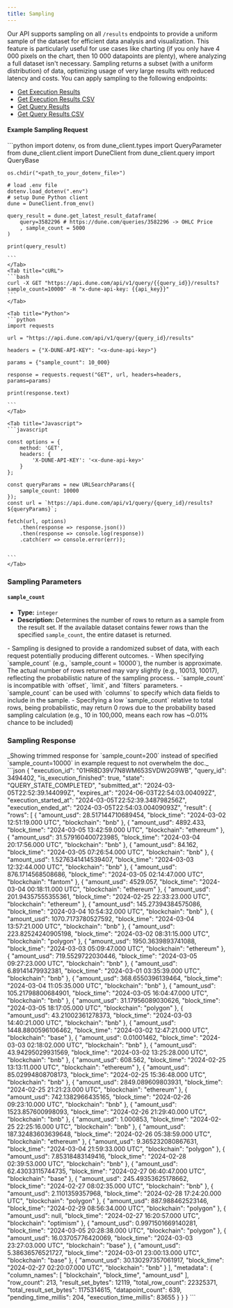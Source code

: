 ```yaml
---
title: Sampling
---
```


Our API supports sampling on all `/results` endpoints to provide a uniform sample of the dataset for efficient data analysis and visualization. This feature is particularly useful for use cases like charting (if you only have 4 000 pixels on the chart, then 10 000 datapoints are plenty), where analyzing a full dataset isn't necessary. Sampling returns a subset (with a uniform distribution) of data, optimizing usage of very large results with reduced latency and costs. You can apply sampling to the following endpoints:

- [Get Execution Results](./endpoint/get-execution-result)
- [Get Execution Results CSV](./endpoint/get-execution-result-csv)
- [Get Query Results](./endpoint/get-query-result)
- [Get Query Results CSV](./endpoint/get-query-result-csv)

#### Example Sampling Request
<Tabs>
    <Tab title="Python SDK">
    ```python
    import dotenv, os
    from dune_client.types import QueryParameter
    from dune_client.client import DuneClient
    from dune_client.query import QueryBase

    os.chdir("<path_to_your_dotenv_file>")

    # load .env file
    dotenv.load_dotenv(".env")
    # setup Dune Python client
    dune = DuneClient.from_env()

    query_result = dune.get_latest_result_dataframe(
        query=3582296 # https://dune.com/queries/3582296 -> OHLC Price
        , sample_count = 5000
    ) 

    print(query_result)

    ```
    </Tab>
    <Tab title="cURL">
    ```bash
    curl -X GET "https://api.dune.com/api/v1/query/{{query_id}}/results?sample_count=10000" -H "x-dune-api-key: {{api_key}}"
    ```
    </Tab>

    <Tab title="Python">
    ```python
    import requests

    url = "https://api.dune.com/api/v1/query/{query_id}/results"

    headers = {"X-DUNE-API-KEY": "<x-dune-api-key>"}

    params = {"sample_count": 10_000}

    response = requests.request("GET", url, headers=headers, params=params)

    print(response.text)

    ```
    </Tab>

    <Tab title="Javascript">
    ```javascript

    const options = {
        method: 'GET',
        headers: {
            'X-DUNE-API-KEY': '<x-dune-api-key>'
        }
    };

    const queryParams = new URLSearchParams({
        sample_count: 10000
    });
    const url = `https://api.dune.com/api/v1/query/{query_id}/results?${queryParams}`;

    fetch(url, options)
        .then(response => response.json())
        .then(response => console.log(response))
        .catch(err => console.error(err));


    ```
    </Tab>
</Tabs>

### Sampling Parameters

#### `sample_count`
- **Type:** `integer`
- **Description:** Determines the number of rows to return as a sample from the result set. If the available dataset contains fewer rows than the specified `sample_count`, the entire dataset is returned. 

<Note>
- Sampling is designed to provide a randomized subset of data, with each request potentially producing different outcomes.
- When specifying `sample_count` (e.g., `sample_count = 10000`), the number is approximate. The actual number of rows returned may vary slightly (e.g., 10013, 10017), reflecting the probabilistic nature of the sampling process.
- `sample_count` is incompatible with `offset`, `limit`, and `filters` parameters.  
- `sample_count` can be used with `columns` to specify which data fields to include in the sample.
- Specifying a low `sample_count` relative to total rows, being probabilistic, may return 0 rows due to the probability based sampling calculation (e.g., 10 in 100,000, means each row has ~0.01% chance to be included) 
</Note>


### Sampling Response

<Accordion title="Example sampling response">
    _Showing trimmed response for `sample_count=200` instead of specified `sample_count=10000` in example request to not overwhelm the doc._
    ```json
        {
            "execution_id": "01HR8D39V7N8WM653SVDW2G9WB",
            "query_id": 3494402,
            "is_execution_finished": true,
            "state": "QUERY_STATE_COMPLETED",
            "submitted_at": "2024-03-05T22:52:39.144099Z",
            "expires_at": "2024-06-03T22:54:03.004092Z",
            "execution_started_at": "2024-03-05T22:52:39.348798256Z",
            "execution_ended_at": "2024-03-05T22:54:03.00409093Z",
            "result": {
                "rows": [
                    {
                        "amount_usd": 28.517144710689454,
                        "block_time": "2024-03-02 12:51:19.000 UTC",
                        "blockchain": "bnb"
                    },
                    {
                        "amount_usd": 4892.433,
                        "block_time": "2024-03-05 13:42:59.000 UTC",
                        "blockchain": "ethereum"
                    },
                    {
                        "amount_usd": 31.579160400723985,
                        "block_time": "2024-03-04 20:17:56.000 UTC",
                        "blockchain": "bnb"
                    },
                    {
                        "amount_usd": 84.162,
                        "block_time": "2024-03-05 07:26:54.000 UTC",
                        "blockchain": "bnb"
                    },
                    {
                        "amount_usd": 1.5276341414539407,
                        "block_time": "2024-03-03 12:32:44.000 UTC",
                        "blockchain": "bnb"
                    },
                    {
                        "amount_usd": 876.1714568508686,
                        "block_time": "2024-03-05 02:14:47.000 UTC",
                        "blockchain": "fantom"
                    },
                    {
                        "amount_usd": 4529.057,
                        "block_time": "2024-03-04 00:18:11.000 UTC",
                        "blockchain": "ethereum"
                    },
                    {
                        "amount_usd": 201.94357555355361,
                        "block_time": "2024-02-25 22:33:23.000 UTC",
                        "blockchain": "ethereum"
                    },
                    {
                        "amount_usd": 145.27394384575086,
                        "block_time": "2024-03-04 10:54:32.000 UTC",
                        "blockchain": "bnb"
                    },
                    {
                        "amount_usd": 1070.7173780527592,
                        "block_time": "2024-03-04 13:57:21.000 UTC",
                        "blockchain": "bnb"
                    },
                    {
                        "amount_usd": 223.82524240905198,
                        "block_time": "2024-03-02 08:31:15.000 UTC",
                        "blockchain": "polygon"
                    },
                    {
                        "amount_usd": 1950.3639893741088,
                        "block_time": "2024-03-03 05:09:47.000 UTC",
                        "blockchain": "ethereum"
                    },
                    {
                        "amount_usd": 719.5529722030446,
                        "block_time": "2024-03-05 09:27:23.000 UTC",
                        "blockchain": "bnb"
                    },
                    {
                        "amount_usd": 6.89141479932381,
                        "block_time": "2024-03-01 03:35:39.000 UTC",
                        "blockchain": "bnb"
                    },
                    {
                        "amount_usd": 368.6550396139464,
                        "block_time": "2024-03-04 11:05:35.000 UTC",
                        "blockchain": "bnb"
                    },
                    {
                        "amount_usd": 105.21798800684901,
                        "block_time": "2024-03-05 16:04:47.000 UTC",
                        "blockchain": "bnb"
                    },
                    {
                        "amount_usd": 31.17956089030626,
                        "block_time": "2024-03-05 18:17:05.000 UTC",
                        "blockchain": "polygon"
                    },
                    {
                        "amount_usd": 43.21002361278373,
                        "block_time": "2024-03-03 14:40:21.000 UTC",
                        "blockchain": "bnb"
                    },
                    {
                        "amount_usd": 1448.8800596106462,
                        "block_time": "2024-03-02 12:47:21.000 UTC",
                        "blockchain": "base"
                    },
                    {
                        "amount_usd": 0.01001462,
                        "block_time": "2024-03-03 02:18:02.000 UTC",
                        "blockchain": "bnb"
                    },
                    {
                        "amount_usd": 43.94295029931569,
                        "block_time": "2024-03-02 13:25:28.000 UTC",
                        "blockchain": "bnb"
                    },
                    {
                        "amount_usd": 608.562,
                        "block_time": "2024-02-25 13:13:11.000 UTC",
                        "blockchain": "ethereum"
                    },
                    {
                        "amount_usd": 85.02994808708173,
                        "block_time": "2024-02-25 15:36:48.000 UTC",
                        "blockchain": "bnb"
                    },
                    {
                        "amount_usd": 2849.089609803931,
                        "block_time": "2024-02-25 21:21:23.000 UTC",
                        "blockchain": "ethereum"
                    },
                    {
                        "amount_usd": 742.1382966435165,
                        "block_time": "2024-02-26 09:23:10.000 UTC",
                        "blockchain": "bnb"
                    },
                    {
                        "amount_usd": 1523.857600998093,
                        "block_time": "2024-02-26 21:29:40.000 UTC",
                        "blockchain": "bnb"
                    },
                    {
                        "amount_usd": 1.000853,
                        "block_time": "2024-02-25 22:25:16.000 UTC",
                        "blockchain": "bnb"
                    },
                    {
                        "amount_usd": 187.32483603639648,
                        "block_time": "2024-02-26 05:38:59.000 UTC",
                        "blockchain": "ethereum"
                    },
                    {
                        "amount_usd": 9.365232080867631,
                        "block_time": "2024-03-04 21:59:33.000 UTC",
                        "blockchain": "polygon"
                    },
                    {
                        "amount_usd": 7.85318483149416,
                        "block_time": "2024-02-28 02:39:53.000 UTC",
                        "blockchain": "bnb"
                    },
                    {
                        "amount_usd": 62.43033115744735,
                        "block_time": "2024-02-27 06:40:47.000 UTC",
                        "blockchain": "base"
                    },
                    {
                        "amount_usd": 245.49353625178662,
                        "block_time": "2024-02-27 08:02:35.000 UTC",
                        "blockchain": "bnb"
                    },
                    {
                        "amount_usd": 2.1101359357968,
                        "block_time": "2024-02-28 17:24:20.000 UTC",
                        "blockchain": "polygon"
                    },
                    {
                        "amount_usd": 887.988462523146,
                        "block_time": "2024-02-29 08:56:34.000 UTC",
                        "blockchain": "polygon"
                    },
                    {
                        "amount_usd": null,
                        "block_time": "2024-02-27 16:20:57.000 UTC",
                        "blockchain": "optimism"
                    },
                    {
                        "amount_usd": 0.9971501669140281,
                        "block_time": "2024-03-05 20:28:38.000 UTC",
                        "blockchain": "polygon"
                    },
                    {
                        "amount_usd": 16.03705776420069,
                        "block_time": "2024-03-03 23:27:03.000 UTC",
                        "blockchain": "base"
                    },
                    {
                        "amount_usd": 5.38636576521727,
                        "block_time": "2024-03-01 23:00:13.000 UTC",
                        "blockchain": "base"
                    },
                    {
                        "amount_usd": 30.130297357061917,
                        "block_time": "2024-02-27 02:20:07.000 UTC",
                        "blockchain": "bnb"
                    }
                ],
                "metadata": {
                    "column_names": [
                        "blockchain",
                        "block_time",
                        "amount_usd"
                    ],
                    "row_count": 213,
                    "result_set_bytes": 12119,
                    "total_row_count": 22325371,
                    "total_result_set_bytes": 1175314615,
                    "datapoint_count": 639,
                    "pending_time_millis": 204,
                    "execution_time_millis": 83655
                }
            }
        }
    ```
</Accordion>
